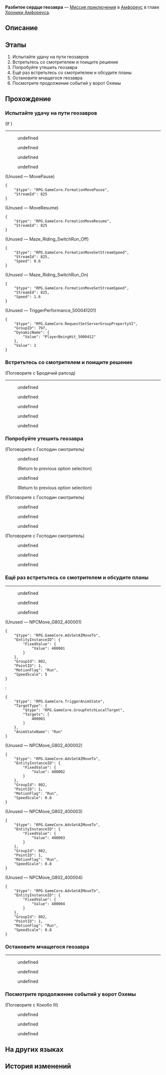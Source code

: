 {{Дополнить|Диалоги.}}
{{Миссия Инфобокс
|id              = 5000412
|Название        = 
|Изображение     = Миссия Освоения Разбитое сердце геозавра.png
|Тип             = Миссия приключения
|События         = 
|Глава           = Хроники Амфореуса
|Условия         = Завершена [[Миссия Освоения]] ''[[Зеркальное отражение ведьмы]]''
|Персонажи       = Бродячий рапсод; Господин смотритель; Дружелюбный кремносец; Кокобо III; Красивая самка геозавра; Первопроходец; Покинутый самец геозавра; Радикальный кремносец; Разумная кремноска
|СтартЛокация    = Вечный священный город Охема
|Мир             = Амфореус
|Локации         = Вечный священный город Охема
|Предыдущая      = 
|Следующая       = 
|Награды         = Звёздный нефрит*10; Конденсированный эфир*2; Кредиты*5 000
}}
'''Разбитое сердце геозавра''' — [[Миссия приключения]] в [[Амфореус]] в главе [[Хроники Амфореуса]].

==Описание==
{{Описание|<!--официальное описание из Перекрёстка судеб-->}}

==Этапы==
# Испытайте удачу на пути геозавров
# Встретьтесь со смотрителем и поищите решение
# Попробуйте утешить геозавра
# Ещё раз встретьтесь со смотрителем и обсудите планы
# Остановите мчащегося геозавра
# Посмотрите продолжение событий у ворот Охемы

==Прохождение==
{{Дополнить}}

===Испытайте удачу на пути геозавров===
{{Описание миссии|локация=Вечный священный город Охема|Поговаривают, что в Охеме невезучих людей сносят с ног геозавры. А вы из этих счастливчиков?}}
{{Диалог Начало}}
;(If {{cx}}{{subst:void|<!--{"$type":"RPG.GameCore.ByCompareGroupProperty","GroupID":797,"DynamicName":{"Value":"PlayerBeingHit_5000412"},"CompareType":"Equal","CompareValue":1}-->}})
----
<!--Unknown TalkSentence: 500077001-->
<!--Unknown TalkSentence: 500077002-->
:{{Диалог|Стрелка}} undefined
:{{Диалог|Стрелка}} undefined
:{{Диалог|Стрелка}} undefined
:{{Диалог|Стрелка}} undefined

;(Unused &mdash; MovePause)
<pre>{
	"$type": "RPG.GameCore.FormationMovePause",
	"StreamId": 825
}</pre>

;(Unused &mdash; MoveResume)
<pre>{
	"$type": "RPG.GameCore.FormationMoveResume",
	"StreamId": 825
}</pre>

;(Unused &mdash; Maze_Riding_SwitchRun_Off)
<pre>{
	"$type": "RPG.GameCore.FormationMoveSetStreamSpeed",
	"StreamId": 825,
	"Speed": 0.6
}</pre>

;(Unused &mdash; Maze_Riding_SwitchRun_On)
<pre>{
	"$type": "RPG.GameCore.FormationMoveSetStreamSpeed",
	"StreamId": 825,
	"Speed": 1.6
}</pre>

;(Unused &mdash; TriggerPerformance_500041201)
<pre>{
	"$type": "RPG.GameCore.RequestSetServerGroupPropertyV2",
	"GroupID": 797,
	"DynamicName": {
		"Value": "PlayerBeingHit_5000412"
	},
	"Value": 1
}</pre>
{{Диалог Конец}}

===Встретьтесь со смотрителем и поищите решение===
{{Описание миссии|локация=Вечный священный город Охема|Пусть вас и компенсация привлекла, но прошлое геозавра выяснить всё же стоит. Только сначала вам нужно его успокоить.}}
{{Диалог Начало}}

;(Поговорите с Бродячий рапсод)
<!--Unknown TalkSentence: 500078107-->
<!--Unknown TalkSentence: 500078108-->
----
<!--Unknown TalkSentence: 500077101-->
<!--Unknown TalkSentence: 500077102-->
:{{Диалог|Стрелка}} undefined
:{{Диалог|Стрелка}} undefined
:{{Диалог|Стрелка}} undefined
:{{Диалог|Стрелка}} undefined
:{{Диалог|Стрелка}} undefined
{{Диалог Конец}}

===Попробуйте утешить геозавра===
{{Описание миссии|локация=Вечный священный город Охема|А теперь попробуйте успокоить опечаленного геозавра.}}
{{Диалог Начало}}

;(Поговорите с Господин смотритель)
<!--Unknown TalkSentence: 500077201-->
<!--Unknown TalkSentence: 500077202-->
<!--Unknown TalkSentence: 500077203-->
<!--Unknown TalkSentence: 500077204-->
:{{Диалог|Стрелка}} undefined
:<!--Unknown TalkSentence: 500077206-->
:<!--Unknown TalkSentence: 500077207-->
:<!--Unknown TalkSentence: 500077208-->
:<!--Unknown TalkSentence: 500077209-->
:<!--Unknown TalkSentence: 500077210-->
:<!--Unknown TalkSentence: 500077211-->
:<!--Unknown TalkSentence: 500077212-->
:<!--Unknown TalkSentence: 500077213-->
:<!--Unknown TalkSentence: 500077214-->
:<!--Unknown TalkSentence: 500077215-->
:;(Return to previous option selection)
:{{Диалог|Стрелка}} undefined
:<!--Unknown TalkSentence: 500077210-->
:<!--Unknown TalkSentence: 500077211-->
:<!--Unknown TalkSentence: 500077212-->
:<!--Unknown TalkSentence: 500077213-->
:<!--Unknown TalkSentence: 500077214-->
:<!--Unknown TalkSentence: 500077215-->
:;(Return to previous option selection)


;(Поговорите с Господин смотритель)
<!--Unknown TalkSentence: 500077301-->
<!--Unknown TalkSentence: 500077302-->
<!--Unknown TalkSentence: 500077303-->
<!--Unknown TalkSentence: 500077304-->
<!--Unknown TalkSentence: 500077305-->
:{{Диалог|Стрелка}} undefined
:{{Диалог|Стрелка}} undefined
:{{Диалог|Стрелка}} undefined


;(Поговорите с Господин смотритель)
<!--Unknown TalkSentence: 500077401-->
<!--Unknown TalkSentence: 500077402-->
<!--Unknown TalkSentence: 500077403-->
<!--Unknown TalkSentence: 500077404-->
<!--Unknown TalkSentence: 500077405-->
:{{Диалог|Стрелка}} undefined
:{{Диалог|Стрелка}} undefined
:{{Диалог|Стрелка}} undefined

{{Диалог Конец}}

===Ещё раз встретьтесь со смотрителем и обсудите планы===
{{Описание миссии|локация=Вечный священный город Охема|Вы опробовали всё, что можно, но ничего не помогло... Поговорите со смотрителем ещё раз.}}
{{Диалог Начало}}
----
<!--Unknown TalkSentence: 500077501-->
<!--Unknown TalkSentence: 500077502-->
:{{Диалог|Стрелка}} undefined
:{{Диалог|Стрелка}} undefined
:{{Диалог|Стрелка}} undefined
;(Unused &mdash; NPCMove_G802_400001)
<pre>{
	"$type": "RPG.GameCore.AdvSetAIMoveTo",
	"EntityInstanceID": {
		"FixedValue": {
			"Value": 400001
		}
	},
	"GroupId": 802,
	"PointID": 1,
	"MotionFlag": "Run",
	"SpeedScale": 5
}</pre>
:<pre>{
	"$type": "RPG.GameCore.TriggerAnimState",
	"TargetType": {
		"$type": "RPG.GameCore.GroupFetchLocalTarget",
		"Targets": [
			400001
		]
	},
	"AnimStateName": "Run"
}</pre>

;(Unused &mdash; NPCMove_G802_400002)
<pre>{
	"$type": "RPG.GameCore.AdvSetAIMoveTo",
	"EntityInstanceID": {
		"FixedValue": {
			"Value": 400002
		}
	},
	"GroupId": 802,
	"PointID": 1,
	"MotionFlag": "Run",
	"SpeedScale": 0.8
}</pre>

;(Unused &mdash; NPCMove_G802_400003)
<pre>{
	"$type": "RPG.GameCore.AdvSetAIMoveTo",
	"EntityInstanceID": {
		"FixedValue": {
			"Value": 400003
		}
	},
	"GroupId": 802,
	"PointID": 1,
	"MotionFlag": "Run",
	"SpeedScale": 0.8
}</pre>

;(Unused &mdash; NPCMove_G802_400004)
<pre>{
	"$type": "RPG.GameCore.AdvSetAIMoveTo",
	"EntityInstanceID": {
		"FixedValue": {
			"Value": 400004
		}
	},
	"GroupId": 802,
	"PointID": 1,
	"MotionFlag": "Run",
	"SpeedScale": 0.8
}</pre>
{{Диалог Конец}}

===Остановите мчащегося геозавра===
{{Описание миссии|локация=Вечный священный город Охема|А теперь вам придётся вмешаться и остановить этого геозавра!}}
{{Диалог Начало}}
----
<!--Unknown TalkSentence: 500077601-->
<!--Unknown TalkSentence: 500077602-->
<!--Unknown TalkSentence: 500077603-->
<!--Unknown TalkSentence: 500077604-->
<!--Unknown TalkSentence: 500077605-->
<!--Unknown TalkSentence: 500077606-->
:{{Диалог|Стрелка}} undefined
:{{Диалог|Стрелка}} undefined
:{{Диалог|Стрелка}} undefined
{{Диалог Конец}}

===Посмотрите продолжение событий у ворот Охемы===
{{Описание миссии|локация=Вечный священный город Охема|Некоторые из жителей Кремноса собираются вернуться домой и хотят забрать с собой этого геозавра. Посмотрите, как будут развиваться события.}}
{{Диалог Начало}}

;(Поговорите с Кокобо III)
<!--Unknown TalkSentence: 500077701-->
<!--Unknown TalkSentence: 500077702-->
<!--Unknown TalkSentence: 500077703-->
<!--Unknown TalkSentence: 500077704-->
<!--Unknown TalkSentence: 500077705-->
<!--Unknown TalkSentence: 500077706-->
<!--Unknown TalkSentence: 500077707-->
<!--Unknown TalkSentence: 500077708-->
<!--Unknown TalkSentence: 500077709-->
<!--Unknown TalkSentence: 500077710-->
<!--Unknown TalkSentence: 500077711-->
:{{Диалог|Стрелка}} undefined
:{{Диалог|Стрелка}} undefined
:{{Диалог|Стрелка}} undefined

<!--Unknown TalkSentence: 500078101-->
{{Диалог Конец}}

==На других языках==
{{На других языках
|en   = Heartbroken Dromas
|zhs  = 失恋的大地兽
|zht  = 失戀的大地獸
|ja   = 恋に破れた大地獣
|ko   = 실연당한 드로마스
|es   = Droma con el corazón partío
|fr   = Draka au cœur brisé
|ru   = Разбитое сердце геозавра
|th   = อสูรธรณีอกหัก
|vi   = Thú Đại Địa Thất Tình
|de   = Droma mit Liebeskummer
|id   = Dromas yang Patah Hati
|pt   = Dromas de Coração Partido
}}

==История изменений==
{{История изменений|3.2}}

